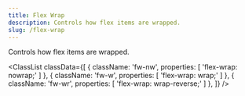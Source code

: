 ```yaml
---
title: Flex Wrap
description: Controls how flex items are wrapped.
slug: /flex-wrap
---
```



Controls how flex items are wrapped.

<ClassList
  classData={[
    {
      className: 'fw-nw',
      properties: [
        'flex-wrap: nowrap;'
      ]
    },
    {
      className: 'fw-w',
      properties: [
        'flex-wrap: wrap;'
      ]
    },
    {
      className: 'fw-wr',
      properties: [
        'flex-wrap: wrap-reverse;'
      ]
    },
  ]}
/>